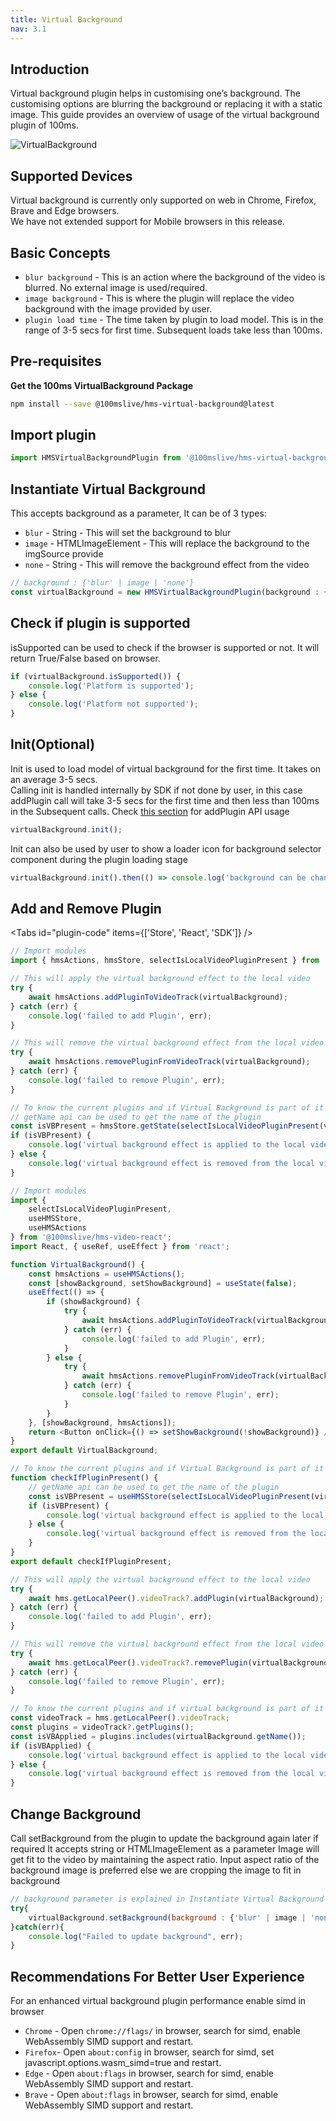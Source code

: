 ```yaml
---
title: Virtual Background
nav: 3.1
---
```


## Introduction

Virtual background plugin helps in customising one’s background. The customising options are blurring the background or replacing it with a static image.
This guide provides an overview of usage of the virtual background plugin of 100ms.

![VirtualBackground](/docs/v2/virtual.gif)

## Supported Devices

Virtual background is currently only supported on web in Chrome, Firefox, Brave and Edge browsers.<br/>
We have not extended support for Mobile browsers in this release.

## Basic Concepts

-   `blur background` - This is an action where the background of the video is blurred. No external image is used/required.
-   `image background` - This is where the plugin will replace the video background with the image provided by user.
-   `plugin load time` - The time taken by plugin to load model. This is in the range of 3-5 secs for first time. Subsequent loads take less than 100ms.

## Pre-requisites

**Get the 100ms VirtualBackground Package**

```bash
npm install --save @100mslive/hms-virtual-background@latest
```

## Import plugin

```jsx
import HMSVirtualBackgroundPlugin from '@100mslive/hms-virtual-background';
```

## Instantiate Virtual Background

This accepts background as a parameter, It can be of 3 types:

-   `blur` - String - This will set the background to blur
-   `image` - HTMLImageElement - This will replace the background to the imgSource provide
-   `none` - String - This will remove the background effect from the video

```jsx
// background : {'blur' | image | 'none'}
const virtualBackground = new HMSVirtualBackgroundPlugin(background : {'blur' | image | 'none'});
```

## Check if plugin is supported

isSupported can be used to check if the browser is supported or not.
It will return True/False based on browser.

```jsx
if (virtualBackground.isSupported()) {
    console.log('Platform is supported');
} else {
    console.log('Platform not supported');
}
```

## Init(Optional)

Init is used to load model of virtual background for the first time.
It takes on an average 3-5 secs.<br/>
Calling init is handled internally by SDK if not done by user, in this case addPlugin call will
take 3-5 secs for the first time and then less than 100ms in the Subsequent calls.
Check [this section](#add-and-remove-plugin) for addPlugin API usage

```jsx
virtualBackground.init();
```

Init can also be used by user to show a loader icon for background selector component during the plugin loading stage

```jsx
virtualBackground.init().then(() => console.log('background can be changed now'));
```

## Add and Remove Plugin

<Tabs id="plugin-code" items={['Store', 'React', 'SDK']} />

<Tab id='plugin-code-0'>

```javascript
// Import modules
import { hmsActions, hmsStore, selectIsLocalVideoPluginPresent } from './hms';
```

```javascript
// This will apply the virtual background effect to the local video
try {
    await hmsActions.addPluginToVideoTrack(virtualBackground);
} catch (err) {
    console.log('failed to add Plugin', err);
}
```

```javascript
// This will remove the virtual background effect from the local video
try {
    await hmsActions.removePluginFromVideoTrack(virtualBackground);
} catch (err) {
    console.log('failed to remove Plugin', err);
}
```

```javascript
// To know the current plugins and if Virtual Background is part of it
// getName api can be used to get the name of the plugin
const isVBPresent = hmsStore.getState(selectIsLocalVideoPluginPresent(virtualBackground.getName()));
if (isVBPresent) {
    console.log('virtual background effect is applied to the local video');
} else {
    console.log('virtual background effect is removed from the local video');
}
```

</Tab>

<Tab id='plugin-code-1'>

```javascript
// Import modules
import {
    selectIsLocalVideoPluginPresent,
    useHMSStore,
    useHMSActions
} from '@100mslive/hms-video-react';
import React, { useRef, useEffect } from 'react';
```

```javascript
function VirtualBackground() {
    const hmsActions = useHMSActions();
    const [showBackground, setShowBackground] = useState(false);
    useEffect(() => {
        if (showBackground) {
            try {
                await hmsActions.addPluginToVideoTrack(virtualBackground);
            } catch (err) {
                console.log('failed to add Plugin', err);
            }
        } else {
            try {
                await hmsActions.removePluginFromVideoTrack(virtualBackground);
            } catch (err) {
                console.log('failed to remove Plugin', err);
            }
        }
    }, [showBackground, hmsActions]);
    return <Button onClick={() => setShowBackground(!showBackground)} />;
}
export default VirtualBackground;
```

```javascript
// To know the current plugins and if Virtual Background is part of it
function checkIfPluginPresent() {
    // getName api can be used to get the name of the plugin
    const isVBPresent = useHMSStore(selectIsLocalVideoPluginPresent(virtualBackground.getName()));
    if (isVBPresent) {
        console.log('virtual background effect is applied to the local video');
    } else {
        console.log('virtual background effect is removed from the local video');
    }
}
export default checkIfPluginPresent;
```

</Tab>

<Tab id='plugin-code-2'>

```javascript
// This will apply the virtual background effect to the local video
try {
    await hms.getLocalPeer().videoTrack?.addPlugin(virtualBackground);
} catch (err) {
    console.log('failed to add Plugin', err);
}
```

```javascript
// This will remove the virtual background effect from the local video
try {
    await hms.getLocalPeer().videoTrack?.removePlugin(virtualBackground);
} catch (err) {
    console.log('failed to remove Plugin', err);
}
```

```javascript
// To know the current plugins and if virtual background is part of it
const videoTrack = hms.getLocalPeer().videoTrack;
const plugins = videoTrack?.getPlugins();
const isVBApplied = plugins.includes(virtualBackground.getName());
if (isVBApplied) {
    console.log('virtual background effect is applied to the local video');
} else {
    console.log('virtual background effect is removed from the local video');
}
```

</Tab>

## Change Background

Call setBackground from the plugin to update the background again later if required
It accepts string or HTMLImageElement as a parameter
Image will get fit to the video by maintaining the aspect ratio.
Input aspect ratio of the background image is preferred else we are cropping the image to fit in background

```jsx
// background parameter is explained in Instantiate Virtual Background section
try{
    virtualBackground.setBackground(background : {'blur' | image | 'none'});
}catch(err){
    console.log("Failed to update background", err);
}
```

## Recommendations For Better User Experience

For an enhanced virtual background plugin performance enable simd in browser

-   `Chrome` - Open `chrome://flags/` in browser, search for simd, enable WebAssembly SIMD support and restart.
-   `Firefox`- Open `about:config` in browser, search for simd, set javascript.options.wasm_simd=true and restart.
-   `Edge` - Open `about:flags` in browser, search for simd, enable WebAssembly SIMD support and restart.
-   `Brave` - Open `about:flags` in browser, search for simd, enable WebAssembly SIMD support and restart.

